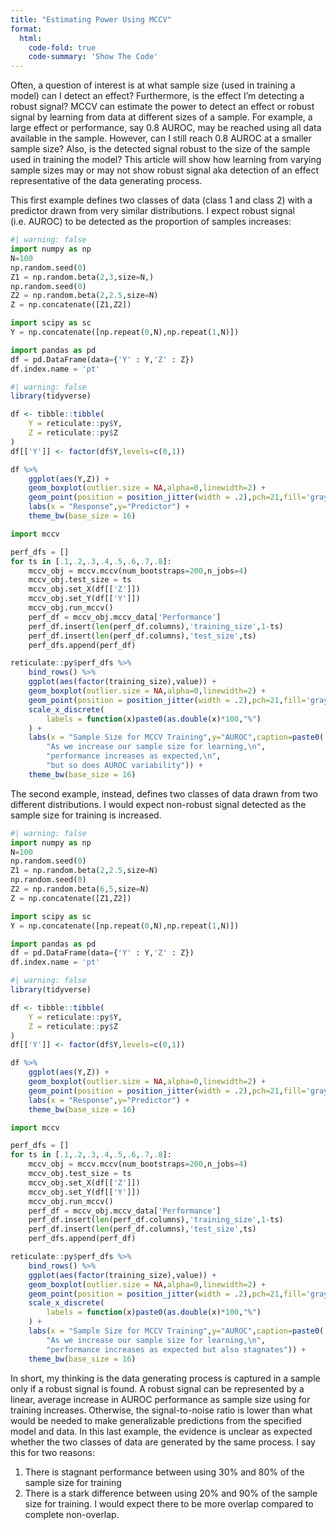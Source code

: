 ```yaml
---
title: "Estimating Power Using MCCV"
format:
  html:
    code-fold: true
    code-summary: 'Show The Code'
---
```


Often, a question of interest is at what sample size (used in training a model) can I detect an effect? Furthermore, is the effect I'm detecting a robust signal? MCCV can estimate the power to detect an effect or robust signal by learning from data at different sizes of a sample. For example, a large effect or performance, say 0.8 AUROC, may be reached using all data available in the sample. However, can I still reach 0.8 AUROC at a smaller sample size? Also, is the detected signal robust to the size of the sample used in training the model? This article will show how learning from varying sample sizes may or may not show robust signal aka detection of an effect representative of the data generating process.

This first example defines two classes of data (class 1 and class 2) with a predictor drawn from very similar distributions. I expect robust signal (i.e. AUROC) to be detected as the proportion of samples increases:

```python
#| warning: false
import numpy as np
N=100
np.random.seed(0)
Z1 = np.random.beta(2,3,size=N,)
np.random.seed(0)
Z2 = np.random.beta(2,2.5,size=N)
Z = np.concatenate([Z1,Z2])

import scipy as sc
Y = np.concatenate([np.repeat(0,N),np.repeat(1,N)])

import pandas as pd
df = pd.DataFrame(data={'Y' : Y,'Z' : Z})
df.index.name = 'pt'
```

```r
#| warning: false
library(tidyverse)

df <- tibble::tibble(
    Y = reticulate::py$Y,
    Z = reticulate::py$Z
)
df[['Y']] <- factor(df$Y,levels=c(0,1))

df %>% 
    ggplot(aes(Y,Z)) +
    geom_boxplot(outlier.size = NA,alpha=0,linewidth=2) +
    geom_point(position = position_jitter(width = .2),pch=21,fill='gray',size=3) +
    labs(x = "Response",y="Predictor") +
    theme_bw(base_size = 16)
```

```python
import mccv

perf_dfs = []
for ts in [.1,.2,.3,.4,.5,.6,.7,.8]:
    mccv_obj = mccv.mccv(num_bootstraps=200,n_jobs=4)
    mccv_obj.test_size = ts
    mccv_obj.set_X(df[['Z']])
    mccv_obj.set_Y(df[['Y']])
    mccv_obj.run_mccv()
    perf_df = mccv_obj.mccv_data['Performance']
    perf_df.insert(len(perf_df.columns),'training_size',1-ts)
    perf_df.insert(len(perf_df.columns),'test_size',ts)
    perf_dfs.append(perf_df)
```

```r
reticulate::py$perf_dfs %>% 
    bind_rows() %>% 
    ggplot(aes(factor(training_size),value)) +
    geom_boxplot(outlier.size = NA,alpha=0,linewidth=2) +
    geom_point(position = position_jitter(width = .2),pch=21,fill='gray',size=3) +
    scale_x_discrete(
        labels = function(x)paste0(as.double(x)*100,"%")
    ) +
    labs(x = "Sample Size for MCCV Training",y="AUROC",caption=paste0(
        "As we increase our sample size for learning,\n",
        "performance increases as expected,\n",
        "but so does AUROC variability")) +
    theme_bw(base_size = 16)
```

The second example, instead, defines two classes of data drawn from two different distributions. I would expect non-robust signal detected as the sample size for training is increased.

```python
#| warning: false
import numpy as np
N=100
np.random.seed(0)
Z1 = np.random.beta(2,2.5,size=N)
np.random.seed(0)
Z2 = np.random.beta(6,5,size=N)
Z = np.concatenate([Z1,Z2])

import scipy as sc
Y = np.concatenate([np.repeat(0,N),np.repeat(1,N)])

import pandas as pd
df = pd.DataFrame(data={'Y' : Y,'Z' : Z})
df.index.name = 'pt'
```

```r
#| warning: false
library(tidyverse)

df <- tibble::tibble(
    Y = reticulate::py$Y,
    Z = reticulate::py$Z
)
df[['Y']] <- factor(df$Y,levels=c(0,1))

df %>% 
    ggplot(aes(Y,Z)) +
    geom_boxplot(outlier.size = NA,alpha=0,linewidth=2) +
    geom_point(position = position_jitter(width = .2),pch=21,fill='gray',size=3) +
    labs(x = "Response",y="Predictor") +
    theme_bw(base_size = 16)
```

```python
import mccv

perf_dfs = []
for ts in [.1,.2,.3,.4,.5,.6,.7,.8]:
    mccv_obj = mccv.mccv(num_bootstraps=200,n_jobs=4)
    mccv_obj.test_size = ts
    mccv_obj.set_X(df[['Z']])
    mccv_obj.set_Y(df[['Y']])
    mccv_obj.run_mccv()
    perf_df = mccv_obj.mccv_data['Performance']
    perf_df.insert(len(perf_df.columns),'training_size',1-ts)
    perf_df.insert(len(perf_df.columns),'test_size',ts)
    perf_dfs.append(perf_df)
```

```r
reticulate::py$perf_dfs %>% 
    bind_rows() %>% 
    ggplot(aes(factor(training_size),value)) +
    geom_boxplot(outlier.size = NA,alpha=0,linewidth=2) +
    geom_point(position = position_jitter(width = .2),pch=21,fill='gray',size=3) +
    scale_x_discrete(
        labels = function(x)paste0(as.double(x)*100,"%")
    ) +
    labs(x = "Sample Size for MCCV Training",y="AUROC",caption=paste0(
        "As we increase our sample size for learning,\n",
        "performance increases as expected but also stagnates")) +
    theme_bw(base_size = 16)
```

In short, my thinking is the data generating process is captured in a sample only if a robust signal is found. A robust signal can be represented by a linear, average increase in AUROC performance as sample size using for training increases. Otherwise, the signal-to-noise ratio is lower than what would be needed to make generalizable predictions from the specified model and data. In this last example, the evidence is unclear as expected whether the two classes of data are generated by the same process. I say this for two reasons:

1.  There is stagnant performance between using 30% and 80% of the sample size for training
2.  There is a stark difference between using 20% and 90% of the sample size for training. I would expect there to be more overlap compared to complete non-overlap.
